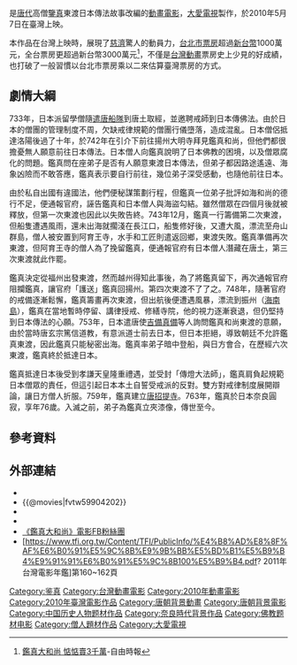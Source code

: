 {{Infobox Film
| name           = 鑑真大和尚
| original_name  = ''{{lang|en|Ven. Jian Zhen}}''
| image          = 
| caption        = 
| producer       = 
| producer_2     = 湯健明
| director       = 蕭毅君
| writer         = 蕭毅君<br>吳智美<br>林碧華
| story          = 
| starring       = [[王大川|王大川]]<br>[[蘇振威|蘇振威]]<br>[[王希華|王希華]]<br>[[王彼得|王彼得]]<br>[[田志傑|田志傑]]<br>[[杜滿生|杜滿生]]<br>[[胡立成|胡立成]]<br>[[夏治世|夏治世]]<br>[[馬伯強_(配音員)|馬伯強]]<br>[[陳旭昇|陳旭昇]]<br>[[陳宗岳|陳宗岳]]
| production supervisor = 蕭毅君
| music          = 高大偉
| cinematography = 
| editing        = 蕭毅君<br>李士朝<br>楊駿年<br>蕭玉慧
| studio         = 財團法人慈濟傳播人文志業基金會
| distributor    = 秀泰國際娛樂有限公司
| released       = {{flagicon|Taiwan}}{{film date|2010|5|7}}
| runtime        = 100分鐘
| rate           = 普通級
| country        = {{台灣電影產地}}
| language       = 國語、日語
| budget         = 
| gross          = 超過[[新台幣|新台幣]]3000萬元
| website        = [http://www.facebook.com/pages/鑑真大和尚-Ven-Jian-Zhen/106127082749708 Facebook專頁]
| imdb_id        = tt3255606
}}

{{engname|《鑑真大和尚》|Ven. Jian Zhen}}是[[唐代|唐代]]高僧[[鑒真|鑒真]]東渡日本傳法故事改編的[[動畫電影|動畫電影]]，[[大愛電視|大愛電視]]製作，於2010年5月7日在臺灣上映。

本作品在台灣上映時，展現了[[慈濟|慈濟]]驚人的動員力，[[台北市|台北市]][[票房|票房]]超過[[新台幣|新台幣]]1000萬元，全台票房更超過新台幣3000萬元<ref>[http://www.libertytimes.com.tw/2010/new/jun/10/today-show4.htm 鑑真大和尚 惦惦賣3千萬]-自由時報</ref>，不僅是[[台灣動畫|台灣動畫]]票房史上少見的好成績，也打破了一般習慣以台北市票房乘以二來估算臺灣票房的方式。

== 劇情大綱 ==
733年，日本派留學僧隨[[遣唐使|遣唐船隊]]到唐土取經，並邀聘戒師到日本傳佛法。由於日本的僧團的管理制度不周，欠缺戒律規範的僧團行儀墮落，造成混亂。日本僧侶抵達洛陽後過了十年，於742年在引介下前往揚州大明寺拜見鑑真和尚，但他們都很擔憂無人願意前往日本傳法。日本僧人向鑑真說明了日本佛教的困境，以及僧眾腐化的問題。鑑真問在座弟子是否有人願意東渡日本傳法，但弟子都因路途遙遠、海象凶險而不敢答應，鑑真表示要自行前往，幾位弟子深受感動，也隨他前往日本。

由於私自出國有違國法，他們便秘謀策劃行程，但鑑真一位弟子批評如海和尚的德行不足，便通報官府，誣告鑑真和日本僧人與海盜勾結。雖然僧眾在四個月後就被釋放，但第一次東渡也因此以失敗告終。743年12月，鑑真一行籌備第二次東渡，但船隻遭遇風雨，還未出海就擱淺在長江口，船隻修好後，又遭大風，漂流至舟山群島，僧人被安置到阿育王寺，水手和工匠則遣返回鄉，東渡失敗。鑑真準備再次東渡，但阿育王寺的僧人為了挽留鑑真，便通報官府有日本僧人潛藏在唐土，第三次東渡就此作罷。

鑑真決定從福州出發東渡，然而越州得知此事後，為了將鑑真留下，再次通報官府阻攔鑑真，讓官府「護送」鑑真回揚州。第四次東渡不了了之。748年，隨著官府的戒備逐漸鬆懈，鑑真籌畫再次東渡，但出航後便遭遇風暴，漂流到振州（[[海南島|海南島]]），鑑真在當地暫時停留、講律授戒、修繕寺院，他的視力逐漸衰退，但仍堅持到日本傳法的心願。753年，日本遣唐使[[吉備真備|吉備真備]]等人詢問鑑真和尚東渡的意願，由於當時唐玄宗篤信道教，有意派道士前去日本，但日本拒絕，導致朝廷不允許鑑真東渡，因此鑑真只能秘密出海。鑑真率弟子暗中登船，與日方會合，在歷經六次東渡，鑑真終於抵達日本。

鑑真抵達日本後受到孝謙天皇隆重禮遇，並受封「傳燈大法師」，鑑真肩負起規範日本僧眾的責任，但這引起日本本土自誓受戒派的反對。雙方對戒律制度展開辯論，讓日方僧人折服。759年，鑑真建立[[唐招提寺|唐招提寺]]。763年，鑑真於日本奈良圓寂，享年76歲。入滅之前，弟子為鑑真立夾漆像，傳世至今。

==參考資料==
<references/>

==外部連結==
*{{Yahoomovie id|3454}}
*{{@movies|fvtw59904202}}
*{{douban}}
*{{imdb title|3255606}}
*[http://www.facebook.com/pages/鑑真大和尚-Ven-Jian-Zhen/106127082749708 《鑑真大和尚》電影FB粉絲團]
*[https://www.tfi.org.tw/Content/TFI/PublicInfo/%E4%B8%AD%E8%8F%AF%E6%B0%91%E5%9C%8B%E9%9B%BB%E5%BD%B1%E5%B9%B4%E9%91%91%E6%B0%91%E5%9C%8B100%E5%B9%B4.pdf? 2011年台灣電影年鑑]第160~162頁

[[Category:鉴真|Category:鉴真]]
[[Category:台灣動畫電影|Category:台灣動畫電影]]
[[Category:2010年動畫電影|Category:2010年動畫電影]]
[[Category:2010年臺灣電影作品|Category:2010年臺灣電影作品]]
[[Category:唐朝背景動畫|Category:唐朝背景動畫]]
[[Category:唐朝背景電影|Category:唐朝背景電影]]
[[Category:中国历史人物题材作品|Category:中国历史人物题材作品]]
[[Category:奈良時代背景作品|Category:奈良時代背景作品]]
[[Category:佛教题材电影|Category:佛教题材电影]]
[[Category:僧人題材作品|Category:僧人題材作品]]
[[Category:大愛電視|Category:大愛電視]]